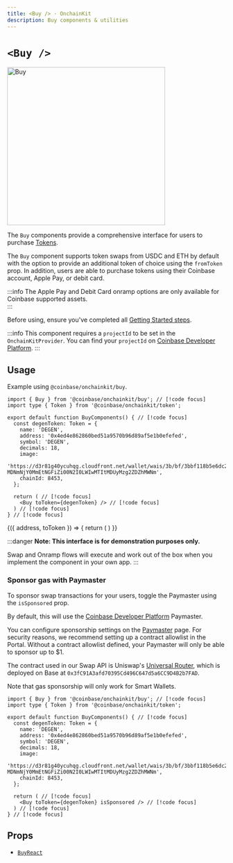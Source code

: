 ```yaml
---
title: <Buy /> · OnchainKit
description: Buy components & utilities
---
```



# `<Buy />`

<img alt="Buy"
  src="/images/onchainkit/buy.gif"
  height="364"/>

The `Buy` components provide a comprehensive interface for users to purchase [Tokens](/builderkits/onchainkit/token/types#token).

The `Buy` component supports token swaps from USDC and ETH by default with the option to provide an additional token of choice using the `fromToken` prop. In addition, users are able to purchase tokens using their Coinbase account, Apple Pay, or debit card.

:::info
The Apple Pay and Debit Card onramp options are only available for Coinbase supported assets.  
:::

Before using, ensure you've completed all [Getting Started steps](/builderkits/onchainkit/getting-started).

:::info
This component requires a `projectId` to be set in the `OnchainKitProvider`. You can find your `projectId` on [Coinbase Developer Platform](https://portal.cdp.coinbase.com/products/onchainkit).
:::

## Usage

Example using `@coinbase/onchainkit/buy`.

```tsx twoslash
import { Buy } from '@coinbase/onchainkit/buy'; // [!code focus]
import type { Token } from '@coinbase/onchainkit/token';

export default function BuyComponents() { // [!code focus]
  const degenToken: Token = {
    name: 'DEGEN',
    address: '0x4ed4e862860bed51a9570b96d89af5e1b0efefed',
    symbol: 'DEGEN',
    decimals: 18,
    image:
    'https://d3r81g40ycuhqg.cloudfront.net/wallet/wais/3b/bf/3bbf118b5e6dc2f9e7fc607a6e7526647b4ba8f0bea87125f971446d57b296d2-MDNmNjY0MmEtNGFiZi00N2I0LWIwMTItMDUyMzg2ZDZhMWNm',
    chainId: 8453,
  };

  return ( // [!code focus]
    <Buy toToken={degenToken} /> // [!code focus]
  ) // [!code focus]
} // [!code focus]

```

<App>
  <BuyWrapper>
    {({ address, toToken }) => {
      return (
        <Buy toToken={toToken} disabled />
      )
    }}
  </BuyWrapper>
</App>

:::danger
**Note: This interface is for demonstration purposes only.**

Swap and Onramp flows will execute and work out of the box when you implement the component in your own app.
:::

### Sponsor gas with Paymaster

To sponsor swap transactions for your users, toggle the Paymaster using the `isSponsored` prop.

By default, this will use the [Coinbase Developer Platform](https://portal.cdp.coinbase.com/products/bundler-and-paymaster) Paymaster.

You can configure sponsorship settings on the [Paymaster](https://portal.cdp.coinbase.com/products/bundler-and-paymaster) page.
For security reasons, we recommend setting up a contract allowlist in the Portal. Without a contract allowlist defined, your Paymaster will only be able to sponsor up to $1.

The contract used in our Swap API is Uniswap's [Universal Router](https://basescan.org/address/0x3fC91A3afd70395Cd496C647d5a6CC9D4B2b7FAD), which is deployed on Base at `0x3fC91A3afd70395Cd496C647d5a6CC9D4B2b7FAD`.

Note that gas sponsorship will only work for Smart Wallets.

```tsx twoslash
import { Buy } from '@coinbase/onchainkit/buy'; // [!code focus]
import type { Token } from '@coinbase/onchainkit/token';

export default function BuyComponents() { // [!code focus]
  const degenToken: Token = {
    name: 'DEGEN',
    address: '0x4ed4e862860bed51a9570b96d89af5e1b0efefed',
    symbol: 'DEGEN',
    decimals: 18,
    image:
    'https://d3r81g40ycuhqg.cloudfront.net/wallet/wais/3b/bf/3bbf118b5e6dc2f9e7fc607a6e7526647b4ba8f0bea87125f971446d57b296d2-MDNmNjY0MmEtNGFiZi00N2I0LWIwMTItMDUyMzg2ZDZhMWNm',
    chainId: 8453,
  };

  return ( // [!code focus]
    <Buy toToken={degenToken} isSponsored /> // [!code focus]
  ) // [!code focus]
} // [!code focus]
```

## Props

- [`BuyReact`](/builderkits/onchainkit/buy/types#buyreact)
